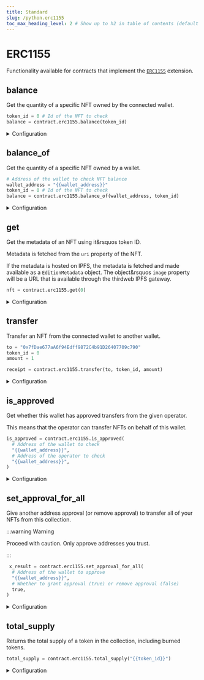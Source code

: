 ```yaml
---
title: Standard
slug: /python.erc1155
toc_max_heading_level: 2 # Show up to h2 in table of contents (default is up to h3)
---
```


# ERC1155

Functionality available for contracts that implement the [`ERC1155`](/solidity/extensions/erc1155) extension.

## balance

Get the quantity of a specific NFT owned by the connected wallet.

```python
token_id = 0 # Id of the NFT to check
balance = contract.erc1155.balance(token_id)
```

<details>
<summary>Configuration</summary>
 <div>

#### token_id

The token ID of the NFT to check the balance of.

Must be an `int`.

```python
balance = contract.erc1155.balance(
  # highlight-next-line
  token_id,
)
```

### Return Value

An `int` representing the quantity of the NFT owned by the wallet.

</div>
</details>

## balance_of

Get the quantity of a specific NFT owned by a wallet.

```python
# Address of the wallet to check NFT balance
wallet_address = "{{wallet_address}}"
token_id = 0 # Id of the NFT to check
balance = contract.erc1155.balance_of(wallet_address, token_id)
```

<details>
<summary>Configuration</summary>
<div>

#### address

The wallet address to check the NFT balance for.

Must be a `string`.

```python
balance = contract.erc1155.balance_of(
  # highlight-next-line
  "{{wallet_address}}",
  "{{token_id}}",
)
```

#### token_id

The token ID of the NFT to check the balance of.
Must be an `int`.

```python
balance = contract.erc1155.balance_of(
  "{{wallet_address}}",
  # highlight-next-line
  "{{token_id}}",
)
```

### Return Value

An `int` representing the quantity of the NFT owned by the wallet.

</div>
</details>

## get

Get the metadata of an NFT using it&rsquos token ID.

Metadata is fetched from the `uri` property of the NFT.

If the metadata is hosted on IPFS, the metadata is fetched and made available as a `EditionMetadata` object.
The object&rsquos `image` property will be a URL that is available through the thirdweb IPFS gateway.

```python
nft = contract.erc1155.get(0)
```

<details>
<summary>Configuration</summary>
<div>

#### token_id

The token ID of the NFT to get the metadata for.

Must be an `int`.

```python
nft = contract.erc1155.get(
  # highlight-next-line
  "{{token_id}}",
)
```

### Return Value

Returns an `EditionMetadata` object containing the following properties:

```python
class EditionMetadata:
    metadata: NFTMetadata
    supply: int

class NFTMetadata:
    id: int
    uri: str
    name: str
    description: Optional[str] = None
    image: Optional[str] = None
    external_url: Optional[str] = None
    animation_url: Optional[str] = None
    background_color: Optional[str] = None
    properties: Optional[Dict[Any, Any]] = None
    attributes: Optional[Dict[str, Any]] = None
```

</div>
</details>

## transfer

Transfer an NFT from the connected wallet to another wallet.

```python
to = "0x7fDae677aA6f94Edff9872C4b91D26407709c790"
token_id = 0
amount = 1

receipt = contract.erc1155.transfer(to, token_id, amount)
```

<details>
<summary>Configuration</summary>
<div>

#### to

The wallet address to send the NFT to.

Must be a `string`.

```python
contract.erc1155.transfer(
  # highlight-next-line
  "{{wallet_address}}",
  "{{token_id}}",
  "{{amount}}",
)
```

#### token_id

The token ID of the NFT to transfer.

Must be an `int`.

```python
contract.erc1155.transfer(
  "{{wallet_address}}",
  # highlight-next-line
  "{{token_id}}",
  "{{amount}}",
)
```

#### amount

The quantity of the NFT to transfer.

Must be an `int`.

```python
contract.erc1155.transfer(
  "{{wallet_address}}",
  "{{token_id}}",
  # highlight-next-line
  "{{amount}}",
)
```

</div>
</details>

## is_approved

Get whether this wallet has approved transfers from the given operator.

This means that the operator can transfer NFTs on behalf of this wallet.

```python
is_approved = contract.erc1155.is_approved(
  # Address of the wallet to check
  "{{wallet_address}}",
  # Address of the operator to check
  "{{wallet_address}}",
)
```

<details>
<summary>Configuration</summary>
<div>

#### owner

The wallet address that owns the NFT.

Must be a `string`.

```python
is_approved = contract.erc1155.is_approved(
  # highlight-next-line
  "{{wallet_address}}",
  "{{wallet_address}}",
)
```

#### operator

The wallet address for the operator to check (i.e. the wallet that does/does not have approval).

Must be a `string`.

```python
 is_approved = contract.erc1155.is_approved(
  "{{wallet_address}}",
  # highlight-next-line
  "{{wallet_address}}",
)
```

### Return Value

A `bool` representing whether the wallet address has approval.

</div>
</details>

## set_approval_for_all

Give another address approval (or remove approval) to transfer all of your NFTs from this collection.

:::warning Warning

Proceed with caution. Only approve addresses you trust.

:::

```python
 x_result = contract.erc1155.set_approval_for_all(
  # Address of the wallet to approve
  "{{wallet_address}}",
  # Whether to grant approval (true) or remove approval (false)
  true,
)
```

<details>
<summary>Configuration</summary>
<div>

#### operator

The wallet address to approve.

Must be a `string`.

```python
tx_result = contract.erc1155.set_approval_for_all(
  # highlight-next-line
  "{{wallet_address}}",
  true,
)
```

#### approved

Whether to grant approval (true) or remove approval (false).

Must be a `bool`.

```python
 txResult = contract.erc1155.setApprovalForAll(
  "{{wallet_address}}",
  # highlight-next-line
  true,
)
```

## total_count

Get the total number of unique NFTs in the collection.

```python
total_count = contract.erc1155.total_count()
```

### Return Value

Returns an `int` representing the total number of unique NFTs in the collection.

</div>
</details>

## total_supply

Returns the total supply of a token in the collection, including burned tokens.

```python
total_supply = contract.erc1155.total_supply("{{token_id}}")
```

<details>
  <summary>Configuration</summary>
  <div>

#### token_id

The token ID of the NFT to get the total supply of.

```python
total_supply = contract.erc1155.total_supply(
  # highlight-next-line
  "{{token_id}}",
)
```

### Return Value

Returns an `int` representing the total supply of the token.

</div>
</details>
